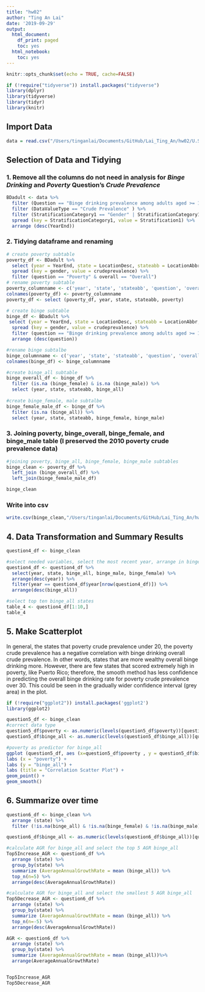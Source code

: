 ```yaml
---
title: "hw02"
author: "Ting An Lai"
date: '2019-09-29'
output:
  html_document:
    df_print: paged
    toc: yes
  html_notebook:
    toc: yes
---
```

```r
knitr::opts_chunk$set(echo = TRUE, cache=FALSE)
```


```r
if (!require("tidyverse")) install.packages("tidyverse")
library(dplyr)
library(tidyverse)
library(tidyr)
library(knitr)
```

## Import Data
```r
data = read.csv("/Users/tinganlai/Documents/GitHub/Lai_Ting_An/hw02/U.S._Chronic_Disease_Indicators__CDI_.csv")
```

## Selection of Data and Tidying
### 1. Remove all the columns do not need in analysis for *Binge Drinking* and *Poverty* Question's *Crude Prevalence*
```r
BDadult <- data %>%
  filter (Question == "Binge drinking prevalence among adults aged >= 18 years" | Question == "Poverty") %>%
  filter (DataValueType == "Crude Prevalence" ) %>%
  filter (StratificationCategory1 == "Gender" | StratificationCategory1 == "Overall") %>%
  spread (key = StratificationCategory1, value = Stratification1) %>%
  arrange (desc(YearEnd))


```

### 2. Tidying dataframe and renaming
```r
# create poverty subtable
poverty_df <- BDadult %>%
  select (year = YearEnd, state = LocationDesc, stateabb = LocationAbbr,  question = Question, crudeprevalence = DataValue, gender = Gender, overall = Overall) %>%
  spread (key = gender, value = crudeprevalence) %>%
  filter (question == "Poverty" & overall == "Overall") 
# rename poverty subtable
poverty_columnname <- c('year', 'state', 'stateabb', 'question', 'overall', 'Female', 'Male', 'poverty')
colnames(poverty_df) <- poverty_columnname
poverty_df <- select (poverty_df, year, state, stateabb, poverty)

# create binge subtable
binge_df <- BDadult %>%
 select (year = YearEnd, state = LocationDesc, stateabb = LocationAbbr,  question = Question, crudeprevalence = DataValue, gender = Gender, overall = Overall) %>%
  spread (key = gender, value = crudeprevalence) %>%
  filter (question == "Binge drinking prevalence among adults aged >= 18 years") %>%
  arrange (desc(question)) 

#rename binge subtalbe
binge_columnname <- c('year', 'state', 'stateabb', 'question', 'overall', 'binge_female', 'binge_male', 'binge_all')
colnames(binge_df) <- binge_columnname

#create binge_all subtable
binge_overall_df <- binge_df %>%
  filter (is.na (binge_female) & is.na (binge_male)) %>%
  select (year, state, stateabb, binge_all)
  
#create binge_female, male subtalbe
binge_female_male_df <- binge_df %>%
  filter (is.na (binge_all)) %>%
  select (year, state, stateabb, binge_female, binge_male)

```


### 3. Joining poverty, binge_overall, binge_female, and binge_male table (I preserved the 2010 poverty crude prevalence data)
```r
#joining poverty, binge_all, binge_female, binge_male subtables
binge_clean <- poverty_df %>%
  left_join (binge_overall_df) %>%
  left_join(binge_female_male_df) 

binge_clean
```

### Write into csv
```r
write.csv(binge_clean,"/Users/tinganlai/Documents/GitHub/Lai_Ting_An/hw02/binge_clean.csv", row.names = FALSE)
```

## 4. Data Transformation and Summary Results
```r
question4_df <- binge_clean 

#select needed variables, select the most recent year, arrange in binge_all order
question4_df <- question4_df %>%
  select(year, state, binge_all, binge_male, binge_female) %>%
  arrange(desc(year)) %>%
  filter(year == question4_df$year[nrow(question4_df)]) %>%
  arrange(desc(binge_all))

#select top ten binge_all states
table_4 <- question4_df[1:10,]
table_4
```

## 5. Make Scatterplot
In general, the states that poverty crude prevalence under 20, the poverty crude prevalence has a negative correlation with binge drinking overall crude prevalence. In other words, states that are more wealthy overall binge drinking more. However, there are few states that scored extremely high in poverty, like Puerto Rico; therefore, the smooth method has less confidence in predicting the overall binge drinking rate for poverty crude prevalence over 30. This could be seen in the gradually wider confidence interval (grey area) in the plot.

```r
if (!require("ggplot2")) install.packages('ggplot2')
library(ggplot2)
```

```r
question5_df <- binge_clean
#correct data type
question5_df$poverty <- as.numeric(levels(question5_df$poverty))[question5_df$poverty]
question5_df$binge_all <- as.numeric(levels(question5_df$binge_all))[question5_df$binge_all]

#poverty as predictor for binge_all
ggplot (question5_df, aes (x=question5_df$poverty , y = question5_df$binge_all)) +
labs (x = "poverty") +
labs (y = "binge_all") +
labs (title = "Correlation Scatter Plot") +
geom_point() +
geom_smooth()
```

## 6. Summarize over time
```r
question6_df <- binge_clean %>%
  arrange (state) %>%
  filter (!is.na(binge_all) & !is.na(binge_female) & !is.na(binge_male)) #remove NA binge rows

question6_df$binge_all <- as.numeric(levels(question6_df$binge_all))[question6_df$binge_all] #correct data type

#calculate AGR for binge_all and select the top 5 AGR binge_all
Top5Increase_AGR <- question6_df %>%
  arrange (state) %>%
  group_by(state) %>%
  summarize (AverageAnnualGrowthRate = mean (binge_all)) %>%
  top_n(n=5) %>%
  arrange(desc(AverageAnnualGrowthRate))

#calculate AGR for binge_all and select the smallest 5 AGR binge_all
Top5Decrease_AGR <- question6_df %>%
  arrange (state) %>%
  group_by(state) %>%
  summarize (AverageAnnualGrowthRate = mean (binge_all)) %>%
  top_n(n=-5) %>%
  arrange(desc(AverageAnnualGrowthRate))

AGR <- question6_df %>%
  arrange (state) %>%
  group_by(state) %>%
  summarize (AverageAnnualGrowthRate = mean (binge_all))%>%
  arrange(AverageAnnualGrowthRate)


Top5Increase_AGR
Top5Decrease_AGR
```


